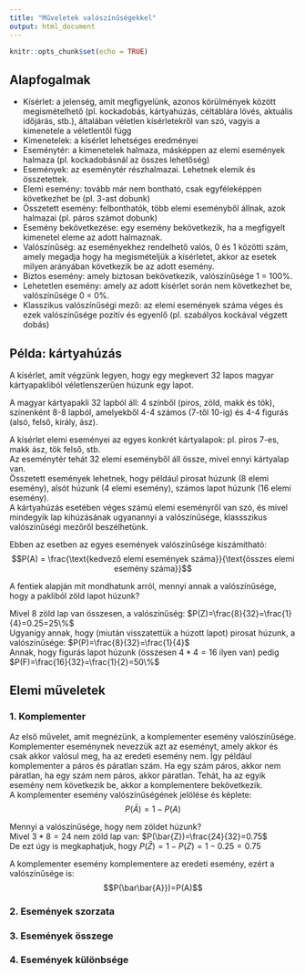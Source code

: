 ```yaml
---
title: "Műveletek valószínűségekkel"
output: html_document
---
```


```r
knitr::opts_chunk$set(echo = TRUE)
```

## Alapfogalmak

- Kísérlet: a jelenség, amit megfigyelünk, azonos körülmények között megismételhető (pl. kockadobás, kártyahúzás, céltáblára lövés, aktuális időjárás, stb.), általában véletlen kísérletekről van szó, vagyis a kimenetele a véletlentől függ
- Kimenetelek: a kísérlet lehetséges eredményei
- Eseménytér: a kimenetelek halmaza, másképpen az elemi események halmaza (pl. kockadobásnál az összes lehetőség)
- Események: az eseménytér részhalmazai. Lehetnek elemik és összetettek. 
- Elemi esemény: tovább már nem bontható, csak egyféleképpen következhet be (pl. 3-ast dobunk)
- Összetett esemény: felbonthatók, több elemi eseményből állnak, azok halmazai (pl. páros számot dobunk)
- Esemény bekövetkezése: egy esemény bekövetkezik, ha a megfigyelt kimenetel eleme az adott halmaznak.
- Valószínűség: az eseményekhez rendelhető valós, 0 és 1 közötti szám, amely megadja hogy ha megismételjük a kísérletet, akkor az esetek milyen arányában következik be az adott esemény.
- Biztos esemény: amely biztosan bekövetkezik, valószínűsége 1 = 100%.
- Lehetetlen esemény: amely az adott kísérlet során nem következhet be, valószínűsége 0 = 0%.
- Klasszikus valószínűségi mező: az elemi események száma véges és ezek valószínűsége pozitív és egyenlő (pl. szabályos kockával végzett dobás)

## Példa: kártyahúzás

A kísérlet, amit végzünk legyen, hogy egy megkevert 32 lapos magyar kártyapakliból véletlenszerűen húzunk egy lapot.  

A magyar kártyapakli 32 lapból áll: 4 színből (piros, zöld, makk és tök), színenként 8-8 lapból, amelyekből 4-4 számos (7-től 10-ig) és 4-4 figurás (alsó, felső, király, ász).  

A kísérlet elemi eseményei az egyes konkrét kártyalapok: pl. piros 7-es, makk ász, tök felső, stb.  
Az eseménytér tehát 32 elemi eseményből áll össze, mivel ennyi kártyalap van.  
Összetett események lehetnek, hogy például pirosat húzunk (8 elemi esemény), alsót húzunk (4 elemi esemény), számos lapot húzunk (16 elemi esemény).  
A kártyahúzás esetében véges számú elemi eseményről van szó, és mivel mindegyik lap kihúzásának ugyanannyi a valószínűsége, klassszikus valószínűségi mezőről beszélhetünk.  

Ebben az esetben az egyes események valószínűsége kiszámítható:  
$$P(A) = \frac{\text{kedvező elemi események száma}}{\text{összes elemi esemény száma}}$$

A fentiek alapján mit mondhatunk arról, mennyi annak a valószínűsége, hogy a pakliból zöld lapot húzunk?  

Mivel 8 zöld lap van összesen, a valószínűség: $P(Z)=\frac{8}{32}=\frac{1}{4}=0.25=25\%$  
Ugyanígy annak, hogy (miután visszatettük a húzott lapot) pirosat húzunk, a valószínűsége: $P(P)=\frac{8}{32}=\frac{1}{4}$  
Annak, hogy figurás lapot húzunk (összesen $4*4=16$ ilyen van) pedig $P(F)=\frac{16}{32}=\frac{1}{2}=50\%$  

## Elemi műveletek 

### 1. Komplementer

Az első művelet, amit megnézünk, a komplementer esemény valószínűsége.  
Komplementer eseménynek nevezzük azt az eseményt, amely akkor és csak akkor valósul meg, ha az eredeti esemény nem. Így például komplementer a páros és páratlan szám. Ha egy szám páros, akkor nem páratlan, ha egy szám nem páros, akkor páratlan. Tehát, ha az egyik esemény nem következik be, akkor a komplementere bekövetkezik.  
A komplementer esemény valószínűségének jelölése és képlete: 
$$P(\bar{A})=1-P(A)$$

Mennyi a valószínűsége, hogy nem zöldet húzunk?  
Mivel $3*8 = 24$ nem zöld lap van: $P(\bar{Z})=\frac{24}{32}=0.75$  
De ezt úgy is megkaphatjuk, hogy $P(\bar{Z})=1-P(Z)=1-0.25=0.75$  

A komplementer esemény komplementere az eredeti esemény, ezért a valószínűsége is:  
$$P(\bar\bar{A}})=P(A)$$

### 2. Események szorzata

### 3. Események összege

### 4. Események különbsége